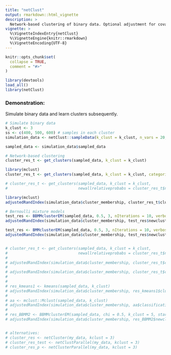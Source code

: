 ```yaml
---
title: "netClust"
output: rmarkdown::html_vignette
description: >
  Network-based clustering of binary data. Optional adjustment for covariates. 
vignette: >
  %\VignetteIndexEntry{netClust}
  %\VignetteEngine{knitr::rmarkdown}
  %\VignetteEncoding{UTF-8}
---
```


```r
knitr::opts_chunk$set(
  collapse = TRUE,
  comment = "#>"
)
```

```r
library(devtools)
load_all()
library(netClust)
```


### Demonstration:
Simulate binary data and learn clusters subsequently.

```r
# Simulate binary data
k_clust <- 3
ss <- c(400, 500, 600) # samples in each cluster
simulation_data <- netClust::sampleData(k_clust = k_clust, n_vars = 20, n_samples = ss)

sampled_data <- simulation_data$sampled_data

# Network-based clustering
cluster_res_t <- get_clusters(sampled_data, k_clust = k_clust)

library(mclust)
cluster_res_t <- get_clusters(sampled_data, k_clust = k_clust, categorical = TRUE)

# cluster_res_t <- get_clusters(sampled_data, k_clust = k_clust,
#                               newallrelativeprobabs = cluster_res_t$newallrelativeprobabs, categorical=FALSE)

library(mclust)
adjustedRandIndex(simulation_data$cluster_membership, cluster_res_t$clustermembership)

# Bernoulli mixture models 
test_res <- BBMMclusterEM(sampled_data, 0.5, 3, nIterations = 10, verbose=TRUE)
adjustedRandIndex(simulation_data$cluster_membership, test_res$newclustermembership)

test_res <- BMMclusterEM(sampled_data, 0.5, 3, nIterations = 10, verbose=TRUE)
adjustedRandIndex(simulation_data$cluster_membership, test_res$newclustermembership)


# cluster_res_t <- get_clusters(sampled_data, k_clust = k_clust, 
#                               newallrelativeprobabs = cluster_res_t$newallrelativeprobabs, categorical=TRUE)
# 
# adjustedRandIndex(simulation_data$cluster_membership, cluster_res_t$clustermembership)
# 
# adjustedRandIndex(simulation_data$cluster_membership, cluster_res_t$clustermembership)
# 
# 
# res_kmeans1 <- kmeans(sampled_data, k_clust)
# adjustedRandIndex(simulation_data$cluster_membership, res_kmeans1$cluster)
# 
# aa <- mclust::Mclust(sampled_data, k_clust)
# adjustedRandIndex(simulation_data$cluster_membership, aa$classification)
# 
# res_BBMM2 <- BBMMclusterEM(sampled_data, chi = 0.5, k_clust = 5, startseed = 1 * 100, nIterations = 10, verbose = TRUE)
# adjustedRandIndex(simulation_data$cluster_membership, res_BBMM2$newclustermembership)


# alternatives:
# cluster_res <- netCluster(my_data, kclust = 3)
# cluster_res_test <- netClustParallel(my_data, kclust = 3)
# cluster_res_p <- netClusterParallel(my_data, kclust = 3)
```
